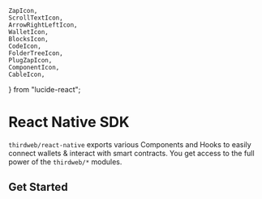 	ZapIcon,
	ScrollTextIcon,
	ArrowRightLeftIcon,
	WalletIcon,
	BlocksIcon,
	CodeIcon,
	FolderTreeIcon,
	PlugZapIcon,
	ComponentIcon,
	CableIcon,
} from "lucide-react";

# React Native SDK

`thirdweb/react-native` exports various Components and Hooks to easily connect wallets & interact with smart contracts.
You get access to the full power of the `thirdweb/*` modules.

## Get Started

<Stack>

<ArticleIconCard
	title="Connecting Wallets (Coming soon)"
	icon={PlugZapIcon}
	href="/typescript/v5/react-native"
/>

<ArticleIconCard
	title="Supported Wallets (Coming soon)"
	icon={WalletIcon}
	href="/typescript/v5/react-native"
/>

<ArticleIconCard
	title="UI Components (Coming soon)"
	icon={ComponentIcon}
	href="/typescript/v5/react-native"
/>

<ArticleIconCard
	title="Hooks (In Progress)"
	icon={CableIcon}
	href="/references/typescript/v5/hooks"
/>

</Stack>
